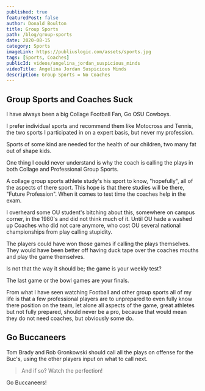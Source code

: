 ```yaml
---
published: true
featuredPost: false
author: Donald Boulton
title: Group Sports
path: /blog/group-sports
date: 2020-08-15
category: Sports
imageLink: https://publiuslogic.com/assets/sports.jpg
tags: [Sports, Coaches]
publicId: videos/angelina_jordan_suspicious_minds
videoTitle: Angelina Jordan Suspicious Minds
description: Group Sports = No Coaches
---
```


## Group Sports and Coaches Suck

I have always been a big Collage Football Fan, Go OSU Cowboys.

I prefer individual sports and recommend them like Motocross and Tennis, the two sports I participated in on a expert basis, but never my profession.

<Section>

Sports of some kind are needed for the health of our children, two many fat out of shape kids.

One thing I could never understand is why the coach is calling the plays in both Collage and Professional Group Sports.

A collage group sports athlete study's his sport to know, "hopefully", all of the aspects of there sport. This hope is that there studies will be there, "Future Profession". When it comes to test time the coaches help in the exam.

I overheard some OU student's bitching about this, somewhere on campus corner, in the 1980's and did not think much of it. Until OU hade a washed up Coaches who did not care anymore, who cost OU several national championships from play calling stupidity.

</Section>

<Section>

The players could have won those games if calling the plays themselves. They would have been better off having duck tape over the coaches mouths and play the game themselves.

Is not that the way it should be; the game is your weekly test?

The last game or the bowl games are your finals.

From what I have seen watching Football and other group sports all of my life is that a few professional players are to unprepared to even fully know there position on the team, let alone all aspects of the game, great athletes but not fully prepared, should never be a pro, because that would mean they do not need coaches, but obviously some do.

</Section>

## Go Buccaneers

<Section>

Tom Brady and Rob Gronkowski should call all the plays on offense for the Buc's, using the other players input on what to call next.

> And if so? Watch the perfection!

Go Buccaneers!

</Section>

<WavyHr className="mt-1 mb-1 text-wine-300" />
